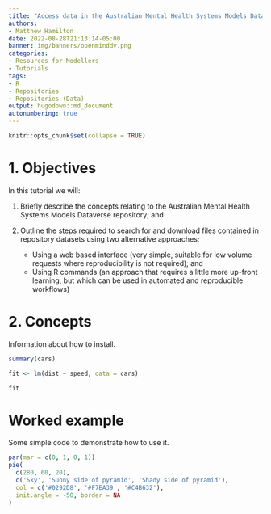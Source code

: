 ```yaml
---
title: "Access data in the Australian Mental Health Systems Models Dataverse repository."
authors: 
- Matthew Hamilton
date: 2022-08-28T21:13:14-05:00
banner: img/banners/openminddv.png
categories: 
- Resources for Modellers
- Tutorials
tags: 
- R
- Repositories
- Repositories (Data)
output: hugodown::md_document
autonumbering: true
---
```


```r
knitr::opts_chunk$set(collapse = TRUE)
```

# 1. Objectives

In this tutorial we will:

1. Briefly describe the concepts relating to the Australian Mental Health Systems Models Dataverse repository; and

1. Outline the steps required to search for and download files contained in repository datasets using two alternative approaches;
    - Using a web based interface (very simple, suitable for low volume requests where reproducibility is not required); and
    - Using R commands (an approach that requires a little more up-front learning, but which can be used in automated and reproducible workflows)


# 2. Concepts

Information about how to install.

```r
summary(cars)

fit <- lm(dist ~ speed, data = cars)
```



```r
fit
```

# Worked example

Some simple code to demonstrate how to use it.

```r
par(mar = c(0, 1, 0, 1))
pie(
  c(280, 60, 20),
  c('Sky', 'Sunny side of pyramid', 'Shady side of pyramid'),
  col = c('#0292D8', '#F7EA39', '#C4B632'),
  init.angle = -50, border = NA
)
```

